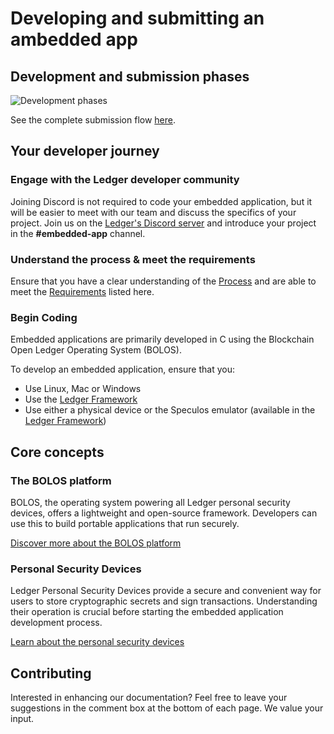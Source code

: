 
# Developing and submitting an ambedded app

## Development and submission phases

<Zoom>
    <img
      alt="Development phases"
      src="/dev-sub-flow.png"
    />
</Zoom>

See the complete submission flow [here](../process/release-flow).

## Your developer journey

### Engage with the Ledger developer community

Joining Discord is not required to code your embedded application, but it will be easier to meet with our team and discuss the specifics of your project. Join us on the [Ledger's Discord server](https://developers.ledger.com/discord/) and introduce your project in the **#embedded-app** channel.

### Understand the process & meet the requirements

Ensure that you have a clear understanding of the [Process](../process/release-flow) and are able to meet the [Requirements](../process/release-requirements) listed here.


### Begin Coding

Embedded applications are primarily developed in C using the Blockchain Open Ledger Operating System (BOLOS).

To develop an embedded application, ensure that you:
- Use Linux, Mac or Windows
- Use the [Ledger Framework](../quickstart/framework)
- Use either a physical device or the Speculos emulator (available in the [Ledger Framework](../quickstart/framework))


## Core concepts

### The BOLOS platform

BOLOS, the operating system powering all Ledger personal security devices, offers a lightweight and open-source framework. Developers can use this to build portable applications that run securely.

[Discover more about the BOLOS platform](../bolos/introduction/)

### Personal Security Devices

Ledger Personal Security Devices provide a secure and convenient way for users to store cryptographic secrets and sign transactions. Understanding their operation is crucial before starting the embedded application development process.

[Learn about the personal security devices](../psd/introduction/)


## Contributing

Interested in enhancing our documentation? Feel free to leave your suggestions in the comment box at the bottom of each page. We value your input.